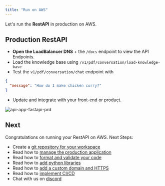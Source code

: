 ```yaml
---
title: "Run on AWS"
---
```


Let's run the **RestAPI** in production on AWS.

<Snippet file="aws-setup.mdx" />

<Snippet file="update-api-app-prd-secrets.mdx" />

<Snippet file="create-llm-app-aws-resources.mdx" />

## Production RestAPI

- **Open the LoadBalancer DNS** + the `/docs` endpoint to view the API Endpoints.
- Load the knowledge base using `/v1/pdf/conversation/load-knowledge-base`
- Test the `v1/pdf/conversation/chat` endpoint with

```json
{
  "message": "How do I make chicken curry?"
}
```

- Update and integrate with your front-end or product.

![api-app-fastapi-prd](/images/api-app-fastapi-prd.png)

<Snippet file="llm-app-update-production.mdx" />

<Snippet file="api-app-delete-aws-resources.mdx" />

## Next

Congratulations on running your RestAPI on AWS. Next Steps:

- Create a [git repository for your workspace](/how-to/git-repo)
- Read how to [manage the production application](/how-to/production-app)
- Read how to [format and validate your code](/how-to/format-and-validate)
- Read how to [add python libraries](/how-to/python-libraries)
- Read how to [add a custom domain and HTTPS](how-to/domain-https)
- Read how to [implement CI/CD](how-to/ci-cd)
- Chat with us on [discord](https://discord.gg/4MtYHHrgA8)
